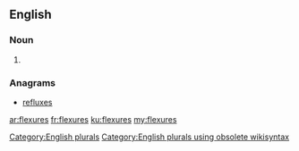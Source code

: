 ==English==

===Noun===
{{head|en}}

# {{plural of|flexure}}

===Anagrams===
* [[refluxes#English|refluxes]]

[[Category:English plurals]][[Category:English plurals using obsolete wikisyntax]]

[[ar:flexures]]
[[fr:flexures]]
[[ku:flexures]]
[[my:flexures]]